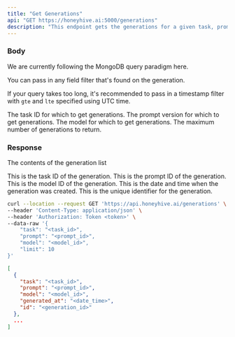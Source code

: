 ```yaml
---
title: "Get Generations"
api: "GET https://honeyhive.ai:5000/generations"
description: "This endpoint gets the generations for a given task, prompt and model."
---
```


### Body

We are currently following the MongoDB query paradigm here.

You can pass in any field filter that's found on the generation.

If your query takes too long, it's recommended to pass in a timestamp filter with `gte` and `lte` specified using UTC time.

<ParamField body="task" type="string">
  The task ID for which to get generations.
</ParamField>

<ParamField body="version" type="string">
  The prompt version for which to get generations.
</ParamField>

<ParamField body="model" type="string">
  The model for which to get generations.
</ParamField>

<ParamField body="limit" type="integer">
  The maximum number of generations to return.
</ParamField>

### Response

<ResponseField name="data" type="array">

The contents of the generation list

<Expandable title="Toggle object">

<ResponseField name="task" type="string">
  This is the task ID of the generation.
</ResponseField>

<ResponseField name="prompt" type="string">
  This is the prompt ID of the generation.
</ResponseField>

<ResponseField name="model" type="string">
  This is the model ID of the generation.
</ResponseField>

<ResponseField name="generated_at" type="string">
  This is the date and time when the generation was created.
</ResponseField>

<ResponseField name="id" type="string">
  This is the unique identifier for the generation.
</ResponseField>

</Expandable>

</ResponseField>

<RequestExample>

```bash Example Request
curl --location --request GET 'https://api.honeyhive.ai/generations' \
--header 'Content-Type: application/json' \
--header 'Authorization: Token <token>' \
--data-raw '{
    "task": "<task_id>",
    "prompt": "<prompt_id>",
    "model": "<model_id>",
    "limit": 10
}'
```

</RequestExample>

<ResponseExample>

```json Response
[
  {
    "task": "<task_id>",
    "prompt": "<prompt_id>",
    "model": "<model_id>",
    "generated_at": "<date_time>",
    "id": "<generation_id>"
  },
  ...
]

```

</ResponseExample>